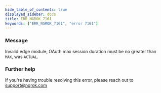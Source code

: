 ```yaml
---
hide_table_of_contents: true
displayed_sidebar: docs
title: ERR_NGROK_7161
keywords: ["ERR_NGROK_7161", "error 7161"]
---
```


### Message

Invalid edge module, OAuth max session duration must be no greater than `MAX`, was `ACTUAL`.

### Further help

If you're having trouble resolving this error, please reach out to [support@ngrok.com](mailto:support@ngrok.com?subject=Help%20with%20ERR_NGROK_7161)
